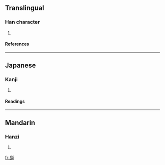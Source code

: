 ==Translingual==
===Han character===
{{Han char|rn=46|rad=山|as=18|sn=21|four=|canj=山卜月廿 (UYBT)}}
# {{defn|Han|sort=山18}}
====References====
{{Han ref|kx=0322.360|dkj=08631|hdz=10807.120|uh=5DD0|ud=24016}}
----
==Japanese==
===Kanji===
{{ja-kanji|grade=|rs=山18}}
# {{defn|Japanese}} 
====Readings====
{{ja-readings|on=[[ちょう]] (chō)|kun=[[やまのさま]] (yamanosama)}}
----
==Mandarin==
===Hanzi===
{{cmn-hanzi|pin=[[chǎo]] (chao3)|wg=ch'ao<sup>3</sup>}}
# {{defn|Mandarin}}

[[fr:巐]]